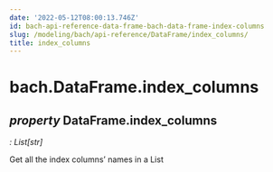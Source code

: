 ```yaml
---
date: '2022-05-12T08:00:13.746Z'
id: bach-api-reference-data-frame-bach-data-frame-index-columns
slug: /modeling/bach/api-reference/DataFrame/index_columns/
title: index_columns
---
```


# bach.DataFrame.index_columns

<div className="property">

## <span className="type-annotation"><em>property </em></span> <span className="additional-name">DataFrame.</span><span className="name">index_columns</span>

<span className="type-annotation"><em>

: List[str]

</em></span> 


<div className="content">

Get all the index columns’ names in a List


</div>


</div>
